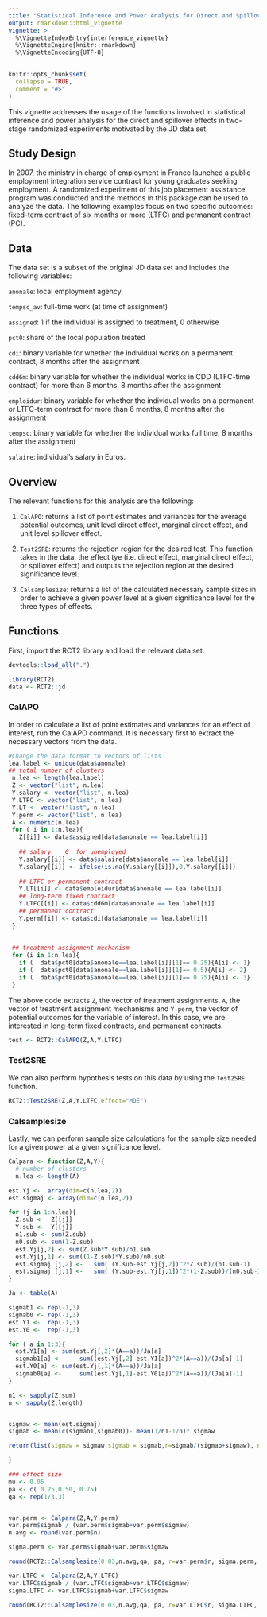```yaml
---
title: "Statistical Inference and Power Analysis for Direct and Spillover Effects"
output: rmarkdown::html_vignette
vignette: >
  %\VignetteIndexEntry{interference_vignette}
  %\VignetteEngine{knitr::rmarkdown}
  %\VignetteEncoding{UTF-8}
---
```


```r
knitr::opts_chunk$set(
  collapse = TRUE,
  comment = "#>"
)
```

This vignette addresses the usage of the functions involved in statistical inference and power analysis for the direct and spillover effects in two-stage randomized experiments motivated by the JD data set.

## Study Design
In 2007, the ministry in charge of employment in France launched a public employment integration service contract for young graduates seeking employment. A randomized experiment of this job placement assistance program was conducted and the methods in this package can be used to analyze the data. The following examples focus on two specific outcomes: fixed-term contract of six months or more (LTFC) and permanent contract (PC).

## Data
The data set is a subset of the original JD data set and includes the following variables:

`anonale`: local employment agency

`tempsc_av`: full-time work (at time of assignment)

`assigned`: 1 if the individual is assigned to treatment, 0 otherwise

`pct0`: share of the local population treated

`cdi`: binary variable for whether the individual works on a permanent contract, 8 months after the assignment

`cdd6m`: binary variable for whether the individual works in CDD (LTFC-time contract) for more than 6 months, 8 months after the assignment

`emploidur`: binary variable for whether the individual works on a permanent or LTFC-term contract for more than 6 months, 8 months after the assignment

`tempsc`: binary variable for whether the individual works full time, 8 months after the assignment

`salaire`: individual's salary in Euros.

## Overview
The relevant functions for this analysis are the following:

1. `CalAPO`: returns a list of point estimates and variances for the average potential outcomes, unit level direct effect, marginal direct effect, and unit level spillover effect.

2. `Test2SRE`: returns the rejection region for the desired test. This function takes in the data, the effect tye (i.e. direct effect, marginal direct effect, or spillover effect) and outputs the rejection region at the desired significance level.

3. `Calsamplesize`: returns a list of the calculated necessary sample sizes in order to achieve a given power level at a given significance level for the three types of effects.

## Functions
First, import the RCT2 library and load the relevant data set.
```r
devtools::load_all(".")
```


```r
library(RCT2)
data <- RCT2::jd
```

### CalAPO
In order to calculate a list of point estimates and variances for an effect of interest, run the CalAPO command. It is necessary first to extract the necessary vectors from the data.

```r
#Change the data format to vectors of lists
lea.label <- unique(data$anonale) 
## total number of clusters
 n.lea <- length(lea.label)
 Z <- vector("list", n.lea)
 Y.salary <- vector("list", n.lea) 
 Y.LTFC <- vector("list", n.lea) 
 Y.LT <- vector("list", n.lea) 
 Y.perm <- vector("list", n.lea) 
 A <- numeric(n.lea)
 for ( i in 1:n.lea){
   Z[[i]] <- data$assigned[data$anonale == lea.label[i]]
   
   ## salary    0  for unemployed
   Y.salary[[i]] <- data$salaire[data$anonale == lea.label[i]]
   Y.salary[[i]] <- ifelse(is.na(Y.salary[[i]]),0,Y.salary[[i]])
   
   ## LTFC or permanent contract
   Y.LT[[i]] <- data$emploidur[data$anonale == lea.label[i]]
   ## long-term fixed contract
   Y.LTFC[[i]] <- data$cdd6m[data$anonale == lea.label[i]]
   ## permanent contract
   Y.perm[[i]] <- data$cdi[data$anonale == lea.label[i]]
 }
 
 
 ## treatment assignment mechanism
 for (i in 1:n.lea){
   if (  data$pct0[data$anonale==lea.label[i]][1]== 0.25){A[i] <- 1}
   if (  data$pct0[data$anonale==lea.label[i]][1]== 0.5){A[i] <- 2}
   if (  data$pct0[data$anonale==lea.label[i]][1]== 0.75){A[i] <- 3}
 }
```


The above code extracts `Z`, the vector of treatment assignments, `A`, the vector of treatment assignment mechanisms and `Y.perm`, the vector of potential outcomes for the variable of interest. In this case, we are interested in long-term fixed contracts, and permanent contracts.

```r
test <- RCT2::CalAPO(Z,A,Y.LTFC)
```


### Test2SRE
We can also perform hypothesis tests on this data by using the `Test2SRE` function.

```r
RCT2::Test2SRE(Z,A,Y.LTFC,effect="MDE")
```

### Calsamplesize
Lastly, we can perform sample size calculations for the sample size needed for a given power at a given significance level.
```r
Calpara <- function(Z,A,Y){
  # number of clusters
  n.lea <- length(A)

est.Yj <-  array(dim=c(n.lea,2))
est.sigmaj <- array(dim=c(n.lea,2))

for (j in 1:n.lea){
  Z.sub <-  Z[[j]]
  Y.sub <-  Y[[j]]
  n1.sub <- sum(Z.sub)
  n0.sub <- sum(1-Z.sub)
  est.Yj[j,2] <- sum(Z.sub*Y.sub)/n1.sub
  est.Yj[j,1] <- sum((1-Z.sub)*Y.sub)/n0.sub
  est.sigmaj [j,2] <-   sum( (Y.sub-est.Yj[j,2])^2*Z.sub)/(n1.sub-1)
  est.sigmaj [j,1] <-   sum( (Y.sub-est.Yj[j,1])^2*(1-Z.sub))/(n0.sub-1)
}

Ja <- table(A)

sigmab1 <- rep(-1,3)
sigmab0 <- rep(-1,3)
est.Y1 <-  rep(-1,3)
est.Y0 <-  rep(-1,3)

for ( a in 1:3){
  est.Y1[a] <- sum(est.Yj[,2]*(A==a))/Ja[a]
  sigmab1[a] <-     sum((est.Yj[,2]-est.Y1[a])^2*(A==a))/(Ja[a]-1)
  est.Y0[a] <- sum(est.Yj[,1]*(A==a))/Ja[a]
  sigmab0[a] <-     sum((est.Yj[,1]-est.Y0[a])^2*(A==a))/(Ja[a]-1)
}

n1 <- sapply(Z,sum)
n <- sapply(Z,length)


sigmaw <- mean(est.sigmaj)
sigmab <- mean(c(sigmab1,sigmab0))- mean(1/n1-1/n)* sigmaw

return(list(sigmaw = sigmaw,sigmab = sigmab,r=sigmab/(sigmab+sigmaw), n.avg = mean(n)))

}
```



```r
### effect size
mu <- 0.05
pa <- c( 0.25,0.50, 0.75)
qa <- rep(1/3,3)


var.perm <- Calpara(Z,A,Y.perm)
var.perm$sigmab / (var.perm$sigmab+var.perm$sigmaw)
n.avg <- round(var.perm$n)

sigma.perm <- var.perm$sigmab+var.perm$sigmaw

round(RCT2::Calsamplesize(0.03,n.avg,qa, pa, r=var.perm$r, sigma.perm, alpha=0.05, beta=0.2))

var.LTFC <- Calpara(Z,A,Y.LTFC)
var.LTFC$sigmab / (var.LTFC$sigmab+var.LTFC$sigmaw)
sigma.LTFC <- var.LTFC$sigmab+var.LTFC$sigmaw

round(RCT2::Calsamplesize(0.03,n.avg,qa, pa, r=var.LTFC$r, sigma.LTFC, alpha=0.05, beta=0.2))
```

